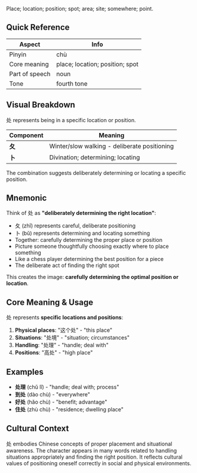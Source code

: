 Place; location; position; spot; area; site; somewhere; point.

## Quick Reference

| Aspect         | Info                              |
| -------------- | --------------------------------- |
| Pinyin         | chù                               |
| Core meaning   | place; location; position; spot   |
| Part of speech | noun                              |
| Tone           | fourth tone                       |

## Visual Breakdown

处 represents being in a specific location or position.

| Component | Meaning                               |
| --------- | ------------------------------------- |
| **夂**    | Winter/slow walking - deliberate positioning |
| **卜**    | Divination; determining; locating     |

The combination suggests deliberately determining or locating a specific position.

## Mnemonic

Think of 处 as **"deliberately determining the right location"**:

- 夂 (zhǐ) represents careful, deliberate positioning
- 卜 (bǔ) represents determining and locating something
- Together: carefully determining the proper place or position
- Picture someone thoughtfully choosing exactly where to place something
- Like a chess player determining the best position for a piece
- The deliberate act of finding the right spot

This creates the image: **carefully determining the optimal position or location**.

## Core Meaning & Usage

处 represents **specific locations and positions**:

1. **Physical places**: "这个处" - "this place"
2. **Situations**: "处境" - "situation; circumstances"
3. **Handling**: "处理" - "handle; deal with"
4. **Positions**: "高处" - "high place"

## Examples

- **处理** (chǔ lǐ) - "handle; deal with; process"
- **到处** (dào chù) - "everywhere"
- **好处** (hǎo chù) - "benefit; advantage"
- **住处** (zhù chù) - "residence; dwelling place"

## Cultural Context

处 embodies Chinese concepts of proper placement and situational awareness. The character appears in many words related to handling situations appropriately and finding the right position. It reflects cultural values of positioning oneself correctly in social and physical environments.
